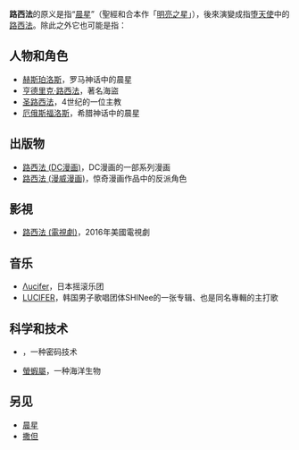 {{wiktionary|Lucifer}}
'''路西法'''的原义是指“[[晨星|晨星]]”（聖經和合本作「[[明亮之星|明亮之星]]」），後來演變成指[[堕天使|堕天使]]中的[[路西法|路西法]]。除此之外它也可能是指：

== 人物和角色 ==
* [[赫斯珀洛斯|赫斯珀洛斯]]，罗马神话中的晨星
* [[亨德里克·路西法|亨德里克·路西法]]，著名海盜
* [[圣路西法|圣路西法]]，4世纪的一位主教
* [[厄俄斯福洛斯|厄俄斯福洛斯]]，希腊神话中的晨星

== 出版物 ==
* [[路西法_(DC漫画)|路西法 (DC漫画)]]，DC漫画的一部系列漫画
* [[路西法_(漫威漫画)|路西法 (漫威漫画)]]，惊奇漫画作品中的反派角色

== 影視 ==
* [[路西法_(電視劇)|路西法 (電視劇)]]，2016年美國電視劇

== 音乐 ==
* [[Λucifer|Λucifer]]，日本摇滚乐团
* [[LUCIFER|LUCIFER]]，韩国男子歌唱团体SHINee的一张专辑、也是同名專輯的主打歌

== 科学和技术 ==
* {{le|路西法 (密码)|Lucifer (cipher)}}，一种密码技术
* [[螢蝦屬|螢蝦屬]]，一种海洋生物

== 另见 ==
* [[晨星|晨星]]
* [[撒但|撒但]]

{{disambig|L|Cat=三字译名消歧义}}